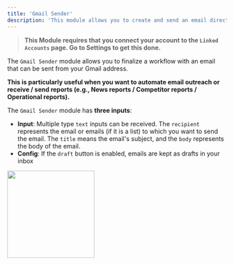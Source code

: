 ```yaml
---
title: 'Gmail Sender'
description: 'This module allows you to create and send an email directly from your Gmail account'
---
```


>**This Module requires that you connect your account to the `Linked Accounts` page. Go to Settings to get this done.**

The `Gmail Sender` module allows you to finalize a workflow with an email that can be sent from your Gmail address. 

**This is particularly useful when you want to automate email outreach or receive / send reports (e.g., News reports / Competitor reports / Operational reports).**

The `Gmail Sender` module has **three inputs**:

- **Input**: Multiple type `text` inputs can be received. The `recipient` represents the email or emails (if it is a list) to which you want to send the email. The `title` means the email's subject, and the `body` represents the body of the email.
- **Config**: If the `draft` button is enabled, emails are kept as drafts in your inbox

<img height="200" src="GmailW.png" />